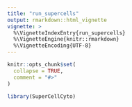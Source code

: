 ```yaml
---
title: "run_supercells"
output: rmarkdown::html_vignette
vignette: >
  %\VignetteIndexEntry{run_supercells}
  %\VignetteEngine{knitr::rmarkdown}
  %\VignetteEncoding{UTF-8}
---
```


```r
knitr::opts_chunk$set(
  collapse = TRUE,
  comment = "#>"
)
```

```r
library(SuperCellCyto)
```
